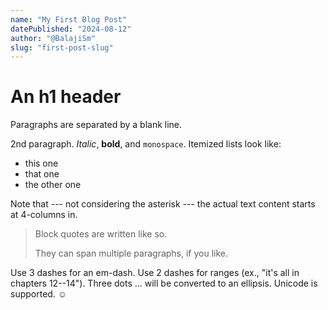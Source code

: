 ---
name: "My First Blog Post"
datePublished: "2024-08-12"
author: "@BalajiSm"
slug: "first-post-slug"
---

An h1 header
============

Paragraphs are separated by a blank line.

2nd paragraph. *Italic*, **bold**, and `monospace`. Itemized lists
look like:

  * this one
  * that one
  * the other one

Note that --- not considering the asterisk --- the actual text
content starts at 4-columns in.

> Block quotes are
> written like so.
>
> They can span multiple paragraphs,
> if you like.

Use 3 dashes for an em-dash. Use 2 dashes for ranges (ex., "it's all
in chapters 12--14"). Three dots ... will be converted to an ellipsis.
Unicode is supported. ☺